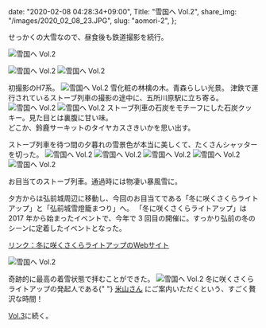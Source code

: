   date: "2020-02-08 04:28:34+09:00",
  Title: "雪国へ Vol.2",
  share_img: "/images/2020_02_08_23.JPG",
  slug: "aomori-2",
};

せっかくの大雪なので、昼食後も鉄道撮影を続行。

![雪国へ Vol.2](/images/2020_02_08_16.JPG)

![雪国へ Vol.2](/images/2020_02_08_17.JPG)
![雪国へ Vol.2](/images/2020_02_08_18.JPG)

<span className="caption">初撮影のH7系。</span>
![雪国へ Vol.2](/images/2020_02_08_19.JPG)
<span className="caption">雪化粧の林檎の木。青森らしい光景。</span>
津鉄で運行されているストーブ列車の撮影の途中に、五所川原駅に立ち寄る。 ![雪国へ Vol.2](/images/2020_02_08_20.JPG)
![雪国へ Vol.2](/images/2020_02_08_21.JPG)
<span className="caption">
  ストーブ列車の石炭をモチーフにした石炭クッキー。見た目とは裏腹に甘い味。
  <br />
  どこか、鈴鹿サーキットのタイヤカスさきいかを思い出す。
</span>

ストーブ列車を待つ間の夕暮れの雪景色が本当に美しくて、たくさんシャッターを切った。
![雪国へ Vol.2](/images/2020_02_08_22.JPG)
![雪国へ Vol.2](/images/2020_02_08_23.JPG)
![雪国へ Vol.2](/images/2020_02_08_24.JPG)
![雪国へ Vol.2](/images/2020_02_08_25.JPG)
![雪国へ Vol.2](/images/2020_02_08_26.JPG)

<span className="caption">
  お目当てのストーブ列車。通過時には物凄い暴風雪に。
</span>

夕方からは弘前城周辺に移動し、今回のお目当てである「冬に咲くさくらライトアップ」と「弘前城雪燈籠まつり」へ。
「冬に咲くさくらライトアップ」は 2017 年から始まったイベントで、今年で 3 回目の開催に。すっかり弘前の冬のシーンに定着したイベントとなった。

<a href="https://peraichi.com/landing_pages/view/hirosaki-fuyusakura">
  リンク：冬に咲くさくらライトアップのWebサイト
</a>

![雪国へ Vol.2](/images/2020_02_08_27.JPG)

<span className="caption">奇跡的に最高の着雪状態で拝むことができた。</span>
![雪国へ Vol.2](/images/2020_02_08_28.JPG)
<span className="caption">
  冬に咲くさくらライトアップの発起人である{" "}
  <a href="https://twitter.com/s23fs">米山さん</a>
  にご案内いただくという、すごく贅沢な時間！
</span>

<a href="https://photos.dream-exp.net/2020/02/aomori-3/">Vol.3</a>に続く。
